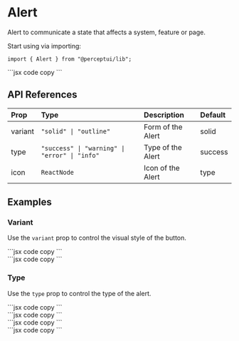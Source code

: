 
<h1 className="text-4xl font-bold mt-5">Alert</h1>
<p className="text-xl">
  Alert to communicate a state that affects a system, feature or page.
</p>
<IssueHeader source="alert" />

Start using via importing:

```tsx code copy
import { Alert } from "@perceptui/lib";
```

<div className="flex flex-col my-6 w-full">
  <div className="flex gap-2 p-4 bg-blue-950/10 mb-2 rounded-lg w-full">
    <Alert message="This is alert." />
  </div>
  <div className="block w-full py-0">
    ```jsx code copy
    <Alert message="This is alert." />
    ```
  </div>
</div>

## API References

| Prop    | Type                                          | Description       | Default |
| :------ | :-------------------------------------------- | :---------------- | :------ |
| variant | `"solid" \| "outline"`                        | Form of the Alert | solid   |
| type    | `"success" \| "warning" \| "error" \| "info"` | Type of the Alert | success |
| icon    | `ReactNode`                                   | Icon of the Alert | type    |

## Examples

### Variant

Use the `variant` prop to control the visual style of the button.

<div className="flex flex-col my-6 px-2 w-full">
  <div className="flex flex-col gap-2 p-4 bg-blue-950/15 mb-2 rounded-lg w-full">
    <Alert variant={"solid"} message="This is alert with solid variant." />
    <Alert variant={"outline"} message="This is alert with outline variant." />
  </div>
  <div className="block text-wrap w-full py-1">
    ```jsx code copy
    <Alert variant="solid" message="This is alert with solid variant." />
    ```
  </div>
  <div className="block text-wrap w-full py-1">
    ```jsx code copy
    <Alert variant="outline" message="This is alert with outline variant." />
    ```
  </div>
</div>

### Type

Use the `type` prop to control the type of the alert.

<div className="flex flex-col my-6 px-2 w-full">
  <div className="flex flex-col w-full gap-2 p-4 bg-blue-950/15 mb-2 rounded-lg">
    <Alert type={"success"} message="This is alert with success type." />
    <Alert type={"warning"} message="This is alert with warning type." />
    <Alert type={"info"} message="This is alert with info type." />
    <Alert type={"error"} message="This is alert with error type." />
  </div>
  <div className="block text-wrap w-full py-1">
    ```jsx code copy
    <Alert type="success" message="This is alert with success type." />
    ```
  </div>
  <div className="block text-wrap w-full py-1">
    ```jsx code copy
    <Alert type="warning" message="This is alert with warning type." />
    ```
  </div>
  <div className="block text-wrap w-full py-1">
    ```jsx code copy
    <Alert type="info" message="This is alert with info type." />
    ```
  </div>
  <div className="block text-wrap w-full py-1">
    ```jsx code copy
    <Alert type="error" message="This is alert with error type." />
    ```
  </div>
</div>
